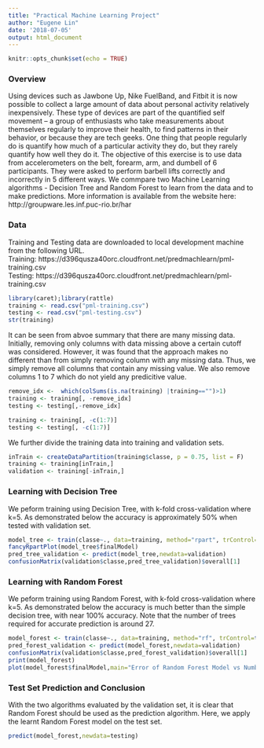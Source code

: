 ```yaml
---
title: "Practical Machine Learning Project"
author: "Eugene Lin"
date: '2018-07-05'
output: html_document
---
```


```r
knitr::opts_chunk$set(echo = TRUE)
```

### Overview  
Using devices such as Jawbone Up, Nike FuelBand, and Fitbit it is now possible to collect a large amount of data about personal activity relatively inexpensively. These type of devices are part of the quantified self movement – a group of enthusiasts who take measurements about themselves regularly to improve their health, to find patterns in their behavior, or because they are tech geeks. One thing that people regularly do is quantify how much of a particular activity they do, but they rarely quantify how well they do it. The objective of this exercise is to use data from accelerometers on the belt, forearm, arm, and dumbell of 6 participants. They were asked to perform barbell lifts correctly and incorrectly in 5 different ways. We commpare two Machine Learning algorithms - Decision Tree and Random Forest to learn from the data and to make predictions. More information is available from the website here: http://groupware.les.inf.puc-rio.br/har


### Data
Training and Testing data are downloaded to local development machine from the following URL.  
Training: https://d396qusza40orc.cloudfront.net/predmachlearn/pml-training.csv   
Testing: https://d396qusza40orc.cloudfront.net/predmachlearn/pml-training.csv

```r
library(caret);library(rattle)
training <- read.csv("pml-training.csv")
testing <- read.csv("pml-testing.csv")
str(training)
```
  
It can be seen from abvoe summary that there are many missing data. Initially, removing only columns with data missing above a certain cutoff was considered. However, it was found that the approach makes no different than from simply removing column with any missing data. Thus, we simply remove all columns that contain any missing value. We also remove columns 1 to 7 which do not yield any predicitive value.   

```r
remove_idx <-  which(colSums(is.na(training) |training=="")>1) 
training <- training[, -remove_idx]
testing <- testing[,-remove_idx]

training <- training[, -c(1:7)]
testing <- testing[, -c(1:7)]
```


We further divide the training data into training and validation sets.  

```r
inTrain <- createDataPartition(training$classe, p = 0.75, list = F)
training <- training[inTrain,]
validation <- training[-inTrain,]
```

### Learning with Decision Tree
We peform training using Decision Tree, with k-fold cross-validation where k=5. As demonstrated below the accuracy is approximately 50% when tested with validation set.
```r
model_tree <- train(classe~., data=training, method="rpart", trControl=trainControl(method="cv", number=5))
fancyRpartPlot(model_tree$finalModel)
pred_tree_validation <- predict(model_tree,newdata=validation)
confusionMatrix(validation$classe,pred_tree_validation)$overall[1]
```


### Learning with Random Forest
We peform training using Random Forest, with k-fold cross-validation where k=5. As demonstrated below the accuracy is much better than the simple decision tree, with near 100% accuracy. Note that the number of trees required for accurate prediction is around 27.

```r
model_forest <- train(classe~., data=training, method="rf", trControl=trainControl(method="cv", number=5))
pred_forest_validation <- predict(model_forest,newdata=validation)
confusionMatrix(validation$classe,pred_forest_validation)$overall[1]
print(model_forest)
plot(model_forest$finalModel,main="Error of Random Forest Model vs Number of Trees")
```

### Test Set Prediction and Conclusion
With the two algorithms evaluated by the validation set, it is clear that Random Forest should be used as the prediction algorithm. Here, we apply the learnt Random Forest model on the test set.

```r
predict(model_forest,newdata=testing)
```